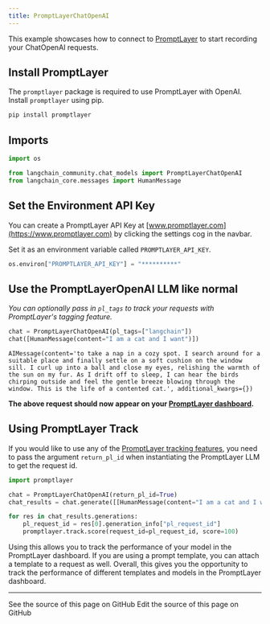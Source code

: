 ```yaml
---
title: PromptLayerChatOpenAI
---
```


This example showcases how to connect to [PromptLayer](https://www.promptlayer.com) to start recording your ChatOpenAI requests.

## Install PromptLayer

The `promptlayer` package is required to use PromptLayer with OpenAI. Install `promptlayer` using pip.

```python
pip install promptlayer
```

## Imports

```python
import os

from langchain_community.chat_models import PromptLayerChatOpenAI
from langchain_core.messages import HumanMessage
```

## Set the Environment API Key

You can create a PromptLayer API Key at [www.promptlayer.com](https://www.promptlayer.com) by clicking the settings cog in the navbar.

Set it as an environment variable called `PROMPTLAYER_API_KEY`.

```python
os.environ["PROMPTLAYER_API_KEY"] = "**********"
```

## Use the PromptLayerOpenAI LLM like normal

*You can optionally pass in `pl_tags` to track your requests with PromptLayer's tagging feature.*

```python
chat = PromptLayerChatOpenAI(pl_tags=["langchain"])
chat([HumanMessage(content="I am a cat and I want")])
```

```output
AIMessage(content='to take a nap in a cozy spot. I search around for a suitable place and finally settle on a soft cushion on the window sill. I curl up into a ball and close my eyes, relishing the warmth of the sun on my fur. As I drift off to sleep, I can hear the birds chirping outside and feel the gentle breeze blowing through the window. This is the life of a contented cat.', additional_kwargs={})
```

**The above request should now appear on your [PromptLayer dashboard](https://www.promptlayer.com).**

## Using PromptLayer Track

If you would like to use any of the [PromptLayer tracking features](https://magniv.notion.site/Track-4deee1b1f7a34c1680d085f82567dab9), you need to pass the argument `return_pl_id` when instantiating the PromptLayer LLM to get the request id.

```python
import promptlayer

chat = PromptLayerChatOpenAI(return_pl_id=True)
chat_results = chat.generate([[HumanMessage(content="I am a cat and I want")]])

for res in chat_results.generations:
    pl_request_id = res[0].generation_info["pl_request_id"]
    promptlayer.track.score(request_id=pl_request_id, score=100)
```

Using this allows you to track the performance of your model in the PromptLayer dashboard. If you are using a prompt template, you can attach a template to a request as well.
Overall, this gives you the opportunity to track the performance of different templates and models in the PromptLayer dashboard.

---

<CardGroup cols={2}>
  <Card title="View Source" icon="eye" href="https://github.com/langchain-ai/docs/blob/main/src/oss/python/integrations/chat/promptlayer_chatopenai.mdx">
    See the source of this page on GitHub
  </Card>
  <Card title="Edit Source" icon="pen-to-square" href="https://github.com/langchain-ai/docs/edit/main/src/oss/python/integrations/chat/promptlayer_chatopenai.mdx">
    Edit the source of this page on GitHub
  </Card>
</CardGroup>
